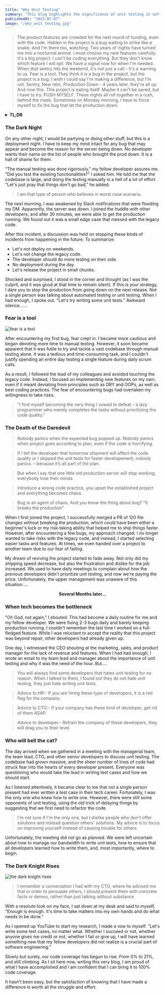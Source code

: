 ```yaml
---
title: "Why Unit Testing"
summary: "This blog highlights the significance of unit testing in software development, emphasizing bug catching, code reliability, debugging, refactoring, and documentation."
publishedAt: "2023-07-07"
image: "/why_unit_testing.jpg"
---
```


> The product features are crowded for the next round of funding, even with the code. Hidden in the project is a bug waiting to strike like a snake. And I'm there too, watching.
>Two years of nights have turned me into a nocturnal animal. I must choose my new features carefully. It's a big project. I can't be coding everything. But they don't know which feature I will opt. We have a signal now for when I'm needed. When that sentry hits the weekend, it's not just a call - it's a warning to us.
>Fear is a tool. They think it is a bug in the project, but the project is a bug. I wish I could say I'm making a difference, but I'm not. Sentry, New relic, Production Down - 4 years later, they're all up. And now this. This project is eating itself. Maybe it can't be saved, but I have to try. PUSH MYSELF. These nights all roll together in a rush, behind the mask. Sometimes on Monday morning, I have to force myself to fix the bug that let the production down.

<details>
  <summary><b>TL;DR</b></summary>
  <ul>
  <li>Helps catch bugs early</li>
  <li>Increases code reliability</li>
  <li>Simplifies debugging</li>
  <li>Helps with refactoring</li>
  <li>Provides documentation</li>
  </ul>
</details>

### The Dark Night

On any other night, I would be partying or doing other stuff, but this is a deployment night. I have to keep my mind intact for any bug that may appear and become the reason for the server being down. No developer wants their name on the list of people who brought the prod down. It is a hall of shame for them.

"The manual testing was done rigorously," my fellow developer assures me. "Did you test the existing functionalities?" I asked him. He told me that the codebase is large, and doing the testing manually is a hell of a lot of effort. "Let's just pray that things don't go bad," he added.
> I am that type of person who believes in worst case scenario.

The next morning, I was awakened by Slack notifications that were flooding my DM. Apparently, the server was down. I joined the huddle with other developers, and after 30 minutes, we were able to get the production running. We found out it was a small edge case that messed with the legacy code.

After this incident, a discussion was held on stopping these kinds of incidents from happening in the future. To summarize:

- Let's not deploy on weekends.
- Let's not change the legacy code.
- The developer should do more testing on their side.
- No deployment during the day.
- Let's release the project in small chunks.

Shocked and surprised, I stood in the corner and thought (as I was the culprit, and it was good at that time to remain silent). If this is your strategy, I dare you to stop the production from going down on the next release. Not a single person was talking about automated testing or unit testing. When I had enough, I spoke out. "Let's try writing some unit tests." Awkward silence......

### Fear is a tool

![fear is a tool](https://github.com/Harry-kp/Assets/assets/55315065/ecf99aee-9a6c-4b26-b7c9-8c9b81d6928c)

After encountering my first bug, fear crept in. I became more cautious and began devoting more time to manual testing. However, it soon became apparent that it was futile to try and tackle a vast codebase through manual testing alone. It was a tedious and time-consuming task, and I couldn't justify spending an entire day testing a single feature during daily scrum calls.

As a result, I followed the lead of my colleagues and avoided touching the legacy code. Instead, I focused on implementing new features on my own, even if it meant deviating from principles such as DRY and OOPs, as well as best coding practices. The fear of encountering bugs had overtaken my willingness to take risks.
>"I find myself becoming the very thing I vowed to defeat - a lazy programmer who merely completes the tasks without prioritizing the code quality."

### The Death of the Daredevil
>
> Nobody panics when the expected bug popped up. Nobody panics when project goes according to plan, even if the code is horrifying.

>If I tell the developer that tomorrow shipment will affect the code quality or I skipped the unit tests for faster developement, nobody panics. – because it’s all part of the plan.

>But when I say that one little old production server will stop working, everybody lose their minds.

>Introduce a wrong code practice, you upset the established project and everything becomes chaos.

>Bug is an agent of chaos. And you know the thing about bug? "It breaks the production”

When I first joined the project, I successfully merged a PR of 120 file changes without breaking the production, which could have been either a beginner's luck or my risk-taking ability that helped me to ship things faster. However, after encountering a few bugs, my approach changed. I no longer wanted to take risks with the legacy code, and instead, I started selecting easier tasks and features. At times, we even handed over a project to another team due to our fear of failing.

My dream of reviving the project started to fade away. Not only did my shipping speed decrease, but also the frustration and dislike for the job increased. We used to have daily meetings to complain about how the previous developers didn't prioritize unit testing, and now we're paying the price. Unfortunately, the upper management was unaware of this situation.....

**<center> Several Months later...</center>**

### When tech becomes the bottleneck

"Oh God, not again," I shouted. This had become a daily routine for me and my fellow developer. We were fixing 2-3 bugs daily and barely keeping production running. I couldn't remember the last time I worked on a full-fledged feature. While I was reluctant to accept the reality that this project was beyond repair, other developers had already given up.

One day, I witnessed the CEO shouting at the marketing, sales, and product manager for the lack of revenue and features. When I had had enough, I wrote an email to my team lead and manager about the importance of unit testing and why it was the need of the hour. But....

> You will always find some developers that hates unit testing for no reason. When I talked to them, I found out they do not hate unit testing, they just hate writing unit tests.

> Advice to HR:- If you are hiring these type of developers, it is a red flag for the company.

> Advice to CTO:- If your company has these kind of developer, get rid of them ASAP.

> Advice to developer:- Refrain the company of these developers, they will drag you to their level.

### Who will bell the cat?

The day arrived when we gathered in a meeting with the managerial team, the team lead, CTO, and other senior developers to discuss unit testing. The codebase had grown massive, and the sheer number of lines of code had struck fear into the hearts of every developer present. Everyone was questioning who would take the lead in writing test cases and how we should start.

As I listened attentively, it became clear to me that not a single person present had ever written a test case in their tech career. Fortunately, I was the only one who knew how to write one. However, there were still some opponents of unit testing, using the old trick of delaying things by suggesting that we first need to refactor the code.

> I'm not sure if I'm the only one, but I dislike people who don't offer solutions and instead question others' solutions. My advice is to focus on improving yourself instead of causing trouble for others.

Unfortunately, the meeting did not go as planned. We were left uncertain about how to manage our bandwidth to write unit tests, how to ensure that all developers learned how to write them, and, most importantly, where to begin.

### The Dark Knight Rises

![the dark knight rises](https://github.com/Harry-kp/Assets/assets/55315065/e8ad9525-992e-4363-a198-741026d69bfb "the dark knight rises")
> I remember a conversation I had with my CTO, where he advised me that in order to persuade others, I should present them with concrete facts or demos, rather than just talking without substance

With a resolute look on my face, I sat down at my desk and said to myself, "Enough is enough. It's time to take matters into my own hands and do what needs to be done."

As I opened up YouTube to start my research, I made a vow to myself. "Let's write some test cases, no matter what. Whether I succeed or not, whether anyone gives me credit or not, whether I fail or give up, I will have learned something new that my fellow developers did not realize is a crucial part of software engineering."

Slowly but surely, our code coverage has begun to rise. From 0% to 21%, and still climbing. As I sit here now, writing this very blog, I am proud of what I have accomplished and I am confident that I can bring it to 100% code coverage.

It hasn't been easy, but the satisfaction of knowing that I have made a difference is worth all the struggle and effort.
